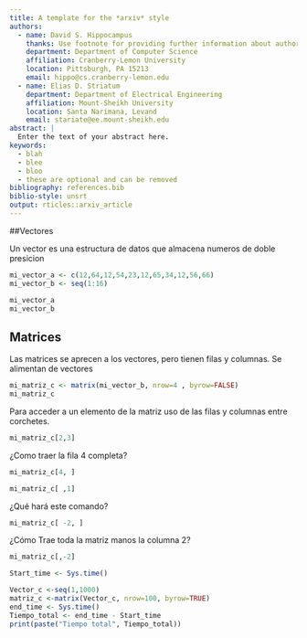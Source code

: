 ```yaml
---
title: A template for the *arxiv* style
authors:
  - name: David S. Hippocampus
    thanks: Use footnote for providing further information about author (webpage, alternative address)---*not* for acknowledging funding agencies. Optional.
    department: Department of Computer Science
    affiliation: Cranberry-Lemon University
    location: Pittsburgh, PA 15213
    email: hippo@cs.cranberry-lemon.edu
  - name: Elias D. Striatum
    department: Department of Electrical Engineering
    affiliation: Mount-Sheikh University
    location: Santa Narimana, Levand
    email: stariate@ee.mount-sheikh.edu
abstract: |
  Enter the text of your abstract here.
keywords:
  - blah
  - blee
  - bloo
  - these are optional and can be removed
bibliography: references.bib
biblio-style: unsrt
output: rticles::arxiv_article
---
```


##Vectores


Un vector es una estructura de datos que almacena numeros de doble presicion

```r
mi_vector_a <- c(12,64,12,54,23,12,65,34,12,56,66)
mi_vector_b <- seq(1:16)

mi_vector_a
mi_vector_b
```

## Matrices
Las matrices se aprecen a los vectores, pero tienen filas y columnas.
Se alimentan de vectores

```r
mi_matriz_c <- matrix(mi_vector_b, nrow=4 , byrow=FALSE)
mi_matriz_c
```
Para acceder a un elemento de la matriz uso de las filas y columnas entre corchetes.

```r
mi_matriz_c[2,3]

```
¿Como traer la fila 4 completa?
```r
mi_matriz_c[4, ]
```
```r
mi_matriz_c[ ,1]
```
¿Qué hará este comando?

```r
mi_matriz_c[ -2, ]
```
¿Cómo Trae toda la matriz manos la columna 2?
```r
mi_matriz_c[,-2]

```
```r
Start_time <- Sys.time()

Vector_c <-seq(1,1000)
matriz_c <-matrix(Vector_c, nrow=100, byrow=TRUE)
end_time <- Sys.time()
Tiempo_total <- end_time - Start_time
print(paste("Tiempo total", Tiempo_total))

```
